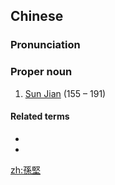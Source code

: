 {{also|孙坚}}
==Chinese==
{{zh-forms|s=孙坚}}

===Pronunciation===
{{zh-pron
|m=Sūn Jiān
|cat=pn
}}

===Proper noun===
{{zh-proper noun}}

# [[w:Sun Jian|Sun Jian]] (155 – 191)

====Related terms====
* {{l|zh|文臺}}
* {{l|zh|孫文臺}}

[[zh:孫堅]]